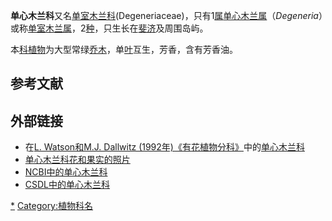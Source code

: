 {{Automatic taxobox
| taxon = Degeneria
| parent_authority =  I.W.Bailey 和 [[A.C.Sm.|A.C.Sm.]] （1942年）
| authority = I.W.Bailey & A.C.Sm.
| subdivision_ranks = [[种|种]]
| subdivision = 
*''[[Degeneria_roseiflora|Degeneria roseiflora]]''
*''[[Degeneria_vitiensis|Degeneria vitiensis]]''
}}

'''单心木兰科'''又名[[单室木兰科|单室木兰科]](Degeneriaceae){{r|APG3科属}}，只有1[[属|属]][[单心木兰属|单心木兰属]]（''Degeneria''）或称[[单室木兰属|单室木兰属]]，2[[种|种]]，只生长在[[斐济|斐济]]及周围岛屿{{r|APWeb}}。

本[[科|科]][[植物|植物]]为大型常绿[[乔木|乔木]]，单[[叶|叶]]互生，芳香，含有芳香油。

==参考文献==
{{reflist|refs=
<ref name="APG3科属">{{Cite journal |last=刘冰, 叶建飞, 刘夙, 汪远, 杨永, 赖阳均, 曾刚, 林秦文 |year=2016 |title=中国被子植物科属概览: 依据APG III系统 |journal=生物多样性 |volume=23 |issue=2 |pages=225-231 |url=http://www.biodiversity-science.net/CN/abstract/abstract9992.shtml |doi=10.17520/biods.2015052 |deadurl=yes |archiveurl=https://web.archive.org/web/20150505064115/http://www.biodiversity-science.net/CN/abstract/abstract9992.shtml |archivedate=2015-05-05 |access-date=2016-06-20 }}</ref>
<ref name="APWeb">{{Cite web |last=Stevens |first=P.F. |title=Degeneriaceae |work=Angiosperm Phylogeny Website |url=http://www.mobot.org/MOBOT/Research/APweb/orders/magnolialesweb.htm#Degeneriaceae |access-date=2016-06-20 |archive-date=2021-11-19 |archive-url=https://web.archive.org/web/20211119131549/http://www.mobot.org/MOBOT/Research/APweb/orders/magnolialesweb.htm#Degeneriaceae |dead-url=no }}</ref>
}}

==外部链接==
* 在[https://web.archive.org/web/20070103200438/http://delta-intkey.com/angio/ L. Watson和M.J. Dallwitz (1992年)《有花植物分科》]中的[http://delta-intkey.com/angio/www/degeneri.htm 单心木兰科]{{Wayback|url=http://delta-intkey.com/angio/ |date=20070103200438 }} 
* [http://www.ryanphotographic.com/degeneriaceae.html 单心木兰科花和果实的照片] {{Wayback|url=http://www.ryanphotographic.com/degeneriaceae.html |date=20200530065851 }}
* [http://www.ncbi.nlm.nih.gov/Taxonomy/Browser/wwwtax.cgi?mode=Tree&id=22298&lvl=3&lin=f&keep=1&srchmode=1&unlock NCBI中的单心木兰科] {{Wayback|url=http://www.ncbi.nlm.nih.gov/Taxonomy/Browser/wwwtax.cgi?mode=Tree&id=22298&lvl=3&lin=f&keep=1&srchmode=1&unlock |date=20200509163724 }}
* [http://www.csdl.tamu.edu/FLORA/cgi/gateway_family?fam=Degeneriaceae CSDL中的单心木兰科] {{Wayback|url=http://www.csdl.tamu.edu/FLORA/cgi/gateway_family?fam=Degeneriaceae |date=20070310220042 }}
{{Taxonbar|from=Q13417338}}

[[Category:单心木兰科|*]]
[[Category:植物科名|Category:植物科名]]